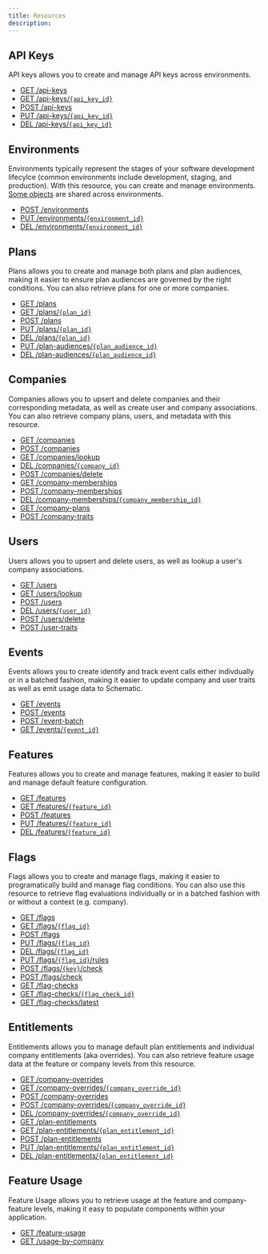 ```yaml
---
title: Resources
description: 
---
```


## API Keys

API keys allows you to create and manage API keys across environments.
- [GET /api-keys](/api-reference/accounts/list-api-keys)
- [GET /api-keys/`{api_key_id}`](/api-reference/accounts/get-api-key)
- [POST /api-keys](/api-reference/accounts/create-api-key)
- [PUT /api-keys/`{api_key_id}`](/api-reference/accounts/update-api-key)
- [DEL /api-keys/`{api_key_id}`](/api-reference/accounts/update-api-key)

## Environments

Environments typically represent the stages of your software development lifecylce (common environments include development, staging, and production). With this resource, you can create and manage environments. [Some objects](../developer_resources/environments) are shared across environments.
- [POST /environments](/api-reference/accounts/create-environment)
- [PUT /environments/`{environment_id}`](/api-reference/accounts/update-environment)
- [DEL /environments/`{environment_id}`](/api-reference/accounts/delete-environment)

## Plans

Plans allows you to create and manage both plans and plan audiences, making it easier to ensure plan audiences are governed by the right conditions. You can also retrieve plans for one or more companies.
- [GET /plans](/api-reference/plans/list-plans)
- [GET /plans/`{plan_id}`](/api-reference/plans/list-plans)
- [POST /plans](/api-reference/plans/create-plan)
- [PUT /plans/`{plan_id}`](/api-reference/plans/create-plan)
- [DEL /plans/`{plan_id}`](/api-reference/plans/delete-plan)
- [PUT /plan-audiences/`{plan_audience_id}`](/api-reference/plans/update-audience)
- [DEL /plan-audiences/`{plan_audience_id}`](/api-reference/plans/update-audience)

## Companies

Companies allows you to upsert and delete companies and their corresponding metadata, as well as create user and company associations. You can also retrieve company plans, users, and metadata with this resource.
- [GET /companies](/api-reference/companies/list-companies)
- [POST /companies](/api-reference/companies/list-companies)
- [GET /companies/lookup](/api-reference/companies/lookup-company)
- [DEL /companies/`{company_id}`](/api-reference/companies/delete-company)
- [POST /companies/delete](/api-reference/companies/delete-company-by-keys)
- [GET /company-memberships](/api-reference/companies/list-company-memberships)
- [POST /company-memberships](/api-reference/companies/get-or-create-company-membership)
- [DEL /company-memberships/`{company_membership_id}`](/api-reference/companies/delete-company-membership)
- [GET /company-plans](/api-reference/companies/list-company-plans)
- [POST /company-traits](/api-reference/companies/upsert-company-trait)

## Users

Users allows you to upsert and delete users, as well as lookup a user's company associations.
- [GET /users](/api-reference/companies/list-users)
- [GET /users/lookup](/api-reference/companies/lookup-user)
- [POST /users](/api-reference/companies/upsert-user)
- [DEL /users/`{user_id}`](/api-reference/companies/delete-user)
- [POST /users/delete](/api-reference/companies/delete-user-by-keys)
- [POST /user-traits](/api-reference/companies/delete-user-by-keys)

## Events

Events allows you to create identify and track event calls either indivdually or in a batched fashion, making it easier to update company and user traits as well as emit usage data to Schematic.
- [GET /events](/api-reference/events/list-events)
- [POST /events](/api-reference/events/create-event)
- [POST /event-batch](/api-reference/events/create-event-batch)
- [GET /events/`{event_id}`](/api-reference/events/get-event)

## Features

Features allows you to create and manage features, making it easier to build and manage default feature configuration.
- [GET /features](/api-reference/features/list-features)
- [GET /features/`{feature_id}`](/api-reference/features/get-feature)
- [POST /features](/api-reference/features/create-feature)
- [PUT /features/`{feature_id}`](/api-reference/features/update-feature)
- [DEL /features/`{feature_id}`](/api-reference/features/delete-feature)

## Flags

Flags allows you to create and manage flags, making it easier to programatically build and manage flag conditions. You can also use this resource to retrieve flag evaluations individually or in a batched fashion with or without a context (e.g. company).
- [GET /flags](/api-reference/features/list-flags)
- [GET /flags/`{flag_id}`](/api-reference/features/get-flag)
- [POST /flags](/api-reference/features/create-flag)
- [PUT /flags/`{flag_id}`](/api-reference/features/create-flag)
- [DEL /flags/`{flag_id}`](/api-reference/features/delete-flag)
- [PUT /flags/`{flag_id}`/rules](/api-reference/features/update-flag-rules)
- [POST /flags/`{key}`/check](/api-reference/features/check-flag)
- [POST /flags/check](/api-reference/features/check-flags)
- [GET /flag-checks](/api-reference/features/list-flag-checks)
- [GET /flag-checks/`{flag_check_id}`](/api-reference/features/get-flag-check)
- [GET /flag-checks/latest](/api-reference/features/get-latest-flag-checks)

## Entitlements

Entitlements allows you to manage default plan entitlements and individual company entitlements (aka overrides). You can also retrieve feature usage data at the feature or company levels from this resource.
- [GET /company-overrides](/api-reference/entitlements/list-company-overrides)
- [GET /company-overrides/`{company_override_id}`](/api-reference/entitlements/get-company-override)
- [POST /company-overrides](/api-reference/entitlements/create-company-override)
- [POST /company-overrides/`{company_override_id}`](/api-reference/entitlements/update-company-override)
- [DEL /company-overrides/`{company_override_id}`](/api-reference/entitlements/delete-company-override)
- [GET /plan-entitlements](/api-reference/entitlements/list-plan-entitlements)
- [GET /plan-entitlements/`{plan_entitlement_id}`](/api-reference/entitlements/get-plan-entitlement)
- [POST /plan-entitlements](/api-reference/entitlements/create-plan-entitlement)
- [PUT /plan-entitlements/`{plan_entitlement_id}`](/api-reference/entitlements/update-plan-entitlement)
- [DEL /plan-entitlements/`{plan_entitlement_id}`](/api-reference/entitlements/update-plan-entitlement)

## Feature Usage
Feature Usage allows you to retrieve usage at the feature and company-feature levels, making it easy to populate components within your application.
- [GET /feature-usage](/api-reference/entitlements/list-feature-usage)
- [GET /usage-by-company](/api-reference/entitlements/get-feature-usage-by-company)













